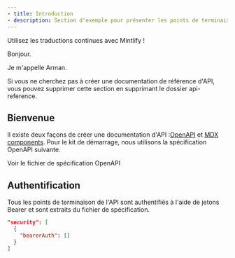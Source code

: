 ```yaml
---
- title: Introduction
- description: Section d'exemple pour présenter les points de terminaison de l'API
---
```


Utilisez les traductions continues avec Mintlify !

Bonjour.

Je m'appelle Arman.

<Note>
  Si vous ne cherchez pas à créer une documentation de référence d'API, vous pouvez supprimer cette section en supprimant le dossier api-reference.
</Note>

## Bienvenue

Il existe deux façons de créer une documentation d'API :[OpenAPI](https://mintlify.com/docs/api-playground/openapi/setup) et [MDX components](https://mintlify.com/docs/api-playground/mdx/configuration). Pour le kit de démarrage, nous utilisons la spécification OpenAPI suivante.

<Card title="Points de terminaison de la boutique de plantes" icon="leaf" href="https://github.com/mintlify/starter/blob/main/api-reference/openapi.json">
  Voir le fichier de spécification OpenAPI
</Card>

## Authentification

Tous les points de terminaison de l'API sont authentifiés à l'aide de jetons Bearer et sont extraits du fichier de spécification.

```json
"security": [
  {
    "bearerAuth": []
  }
]
```
